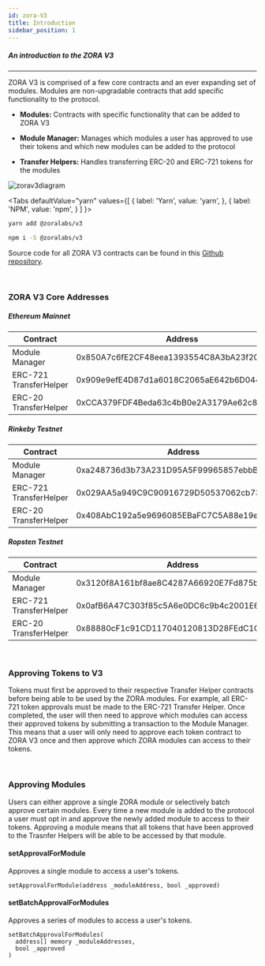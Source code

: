 ```yaml
---
id: zora-V3
title: Introduction
sidebar_position: 1
---
```


##### An introduction to the ZORA V3

---
ZORA V3 is comprised of a few core contracts and an ever expanding set of modules. 
Modules are non-upgradable contracts that add specific functionality to the protocol. 

* **Modules:** Contracts with specific functionality that can be added to ZORA V3

* **Module Manager:** Manages which modules a user has approved to use their tokens and which new modules can be added to the protocol

* **Transfer Helpers:** Handles transferring ERC-20 and ERC-721 tokens for the modules

![zorav3diagram](../../static/img/zora_v3_diagram.png)

<Tabs
  defaultValue="yarn"
  values={[
    { label: 'Yarn', value: 'yarn', },
    { label: 'NPM', value: 'npm', }
  ]
}>
<TabItem value="yarn">

```bash
yarn add @zoralabs/v3
```

</TabItem>
<TabItem value="npm">

```bash
npm i -S @zoralabs/v3
```

</TabItem>
</Tabs>

Source code for all ZORA V3 contracts can be found in this [Github repository](https://github.com/ourzora/v3).

<br/>

### ZORA V3 Core Addresses

##### Ethereum Mainnet
| **Contract**       | **Address**                                |
| ------------       | ------------------------------------------ |
| Module Manager     | 0x850A7c6fE2CF48eea1393554C8A3bA23f20CC401  |
| ERC-721 TransferHelper  | 0x909e9efE4D87d1a6018C2065aE642b6D0447bc91  |
| ERC-20 TransferHelper   | 0xCCA379FDF4Beda63c4bB0e2A3179Ae62c8716794  |

##### Rinkeby Testnet
| **Contract**       | **Address**                                |
| ------------       | ------------------------------------------ |
| Module Manager          | 0xa248736d3b73A231D95A5F99965857ebbBD42D85  |
| ERC-721 TransferHelper  | 0x029AA5a949C9C90916729D50537062cb73b5Ac92  |
| ERC-20 TransferHelper   | 0x408AbC192a5e9696085EBaFC7C5A88e19e66241b  |

##### Ropsten Testnet
| **Contract**       | **Address**                                |
| ------------       | ------------------------------------------ |
| Module Manager          | 0x3120f8A161bf8ae8C4287A66920E7Fd875b41805  |
| ERC-721 TransferHelper  | 0x0afB6A47C303f85c5A6e0DC6c9b4c2001E6987ED  |
| ERC-20 TransferHelper   | 0x88880cF1c91CD117040120813D28FEdC1CeCac41  |


<br/>

### Approving Tokens to V3
Tokens must first be approved to their respective Transfer Helper contracts before being able to be used by the ZORA modules. 
For example, all ERC-721 token approvals must be made to the ERC-721 Transfer Helper. 
Once completed, the user will then need to approve which modules can access their approved tokens by submitting a transaction to the Module Manager.
This means that a user will only need to approve each token contract to ZORA V3 once and then approve which ZORA modules can access to their tokens.

<br/>

### Approving Modules
Users can either approve a single ZORA module or selectively batch approve certain modules. 
Every time a new module is added to the protocol a user must opt in and approve the newly added module to access to their tokens.
Approving a module means that all tokens that have been approved to the Trasnfer Helpers will be able to be accessed by that module.

#### setApprovalForModule
Approves a single module to access a user's tokens.
```
setApprovalForModule(address _moduleAddress, bool _approved)
```

#### setBatchApprovalForModules
Approves a series of modules to access a user's tokens.
```
setBatchApprovalForModules(
  address[] memory _moduleAddresses, 
  bool _approved
) 
```